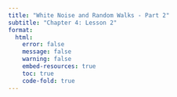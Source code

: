 ```yaml
---
title: "White Noise and Random Walks - Part 2"
subtitle: "Chapter 4: Lesson 2"
format: 
  html:
    error: false
    message: false
    warning: false
    embed-resources: true
    toc: true
    code-fold: true
---
```




